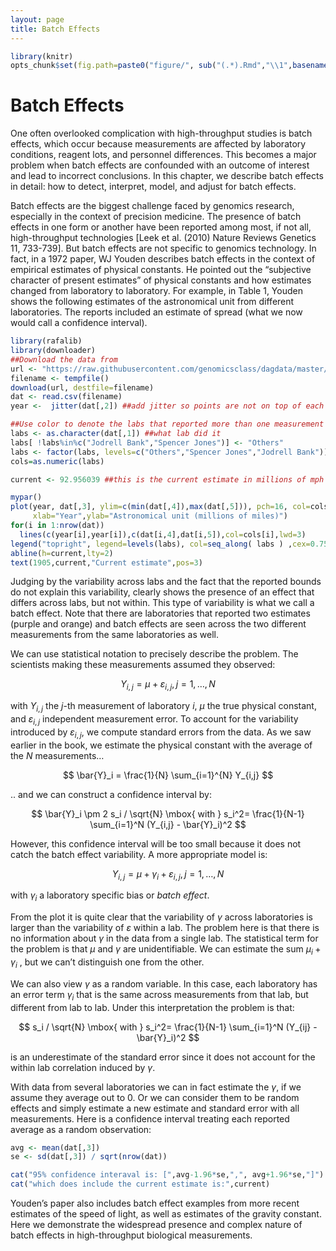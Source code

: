 ```yaml
---
layout: page
title: Batch Effects
---
```


```r
library(knitr)
opts_chunk$set(fig.path=paste0("figure/", sub("(.*).Rmd","\\1",basename(knitr:::knit_concord$get('infile'))), "-"))
```

# Batch Effects

One often overlooked complication with high-throughput studies is batch effects, which occur because measurements are affected by laboratory conditions, reagent lots, and personnel differences. This becomes a major problem when batch effects are confounded with an outcome of interest and lead to incorrect conclusions. In this chapter, we describe batch effects in detail: how to detect, interpret, model, and adjust for batch effects.

Batch effects are the biggest challenge faced by genomics research, especially in the context of precision medicine. The presence of batch effects in one form or another have been reported among most, if not all, high-throughput technologies [Leek et al. (2010) Nature Reviews Genetics 11, 733-739]. But batch effects are not specific to genomics technology. In fact, in a 1972 paper, WJ Youden describes batch effects in the context of empirical estimates of physical constants. He pointed out the "subjective character of present estimates" of physical constants and how estimates changed from laboratory to laboratory. For example, in Table 1, Youden shows the following estimates of the astronomical unit from different laboratories. The reports included an estimate of spread (what we now would call a confidence interval).

```r
library(rafalib)
library(downloader)
##Download the data from
url <- "https://raw.githubusercontent.com/genomicsclass/dagdata/master/inst/extdata/astronomicalunit.csv"
filename <- tempfile() 
download(url, destfile=filename)
dat <- read.csv(filename)
year <-  jitter(dat[,2]) ##add jitter so points are not on top of each other

##Use color to denote the labs that reported more than one measurement
labs <- as.character(dat[,1]) ##what lab did it
labs[ !labs%in%c("Jodrell Bank","Spencer Jones")] <- "Others"
labs <- factor(labs, levels=c("Others","Spencer Jones","Jodrell Bank"))
cols=as.numeric(labs)

current <- 92.956039 ##this is the current estimate in millions of mph

mypar()
plot(year, dat[,3], ylim=c(min(dat[,4]),max(dat[,5])), pch=16, col=cols, 
     xlab="Year",ylab="Astronomical unit (millions of miles)")
for(i in 1:nrow(dat))
  lines(c(year[i],year[i]),c(dat[i,4],dat[i,5]),col=cols[i],lwd=3)
legend("topright", legend=levels(labs), col=seq_along( labs ) ,cex=0.75, lty=1,pch=16)
abline(h=current,lty=2)
text(1905,current,"Current estimate",pos=3)
```

Judging by the variability across labs and the fact that the reported bounds do not explain this variability, clearly shows the presence of an effect that differs across labs, but not within. This type of variability is what we call a batch effect. Note that there are laboratories that reported two estimates (purple and orange) and batch effects are seen across the two different measurements from the same laboratories as well. 


We can use statistical notation to precisely describe the problem. The scientists making these measurements assumed they observed:

$$
Y_{i,j} = 
\mu + \varepsilon_{i,j}, j=1,\dots,N
$$

with $Y_{i,j}$ the $j$-th measurement of laboratory $i$, $\mu$ the true physical constant, and $\varepsilon_{i,j}$ independent measurement error. To account for the variability introduced by $\varepsilon_{i,j}$, we compute standard errors from the data. As we saw earlier in the book, we estimate the physical constant with the average of the $N$ measurements...

$$
\bar{Y}_i = 
\frac{1}{N} \sum_{i=1}^{N} Y_{i,j}
$$

.. and we can construct a confidence interval by:

$$
\bar{Y}_i 
 \pm 2 s_i / \sqrt{N} \mbox{ with }
s_i^2= 
\frac{1}{N-1} \sum_{i=1}^N (Y_{i,j} - 
\bar{Y}_i)^2
$$

However, this confidence interval will be too small because it does not catch the batch effect variability. A more appropriate model is:

$$
Y_{i,j} = \mu +
\gamma_i + \varepsilon_{i,j}, j=1, \dots, N
$$

with $\gamma_i$ a laboratory specific bias or _batch effect_. 

From the plot it is quite clear that the variability of $\gamma$ across laboratories is larger than the variability of $\varepsilon$ within a lab. The problem here is that there is no information about $\gamma$ in the data from a single lab. The statistical term for the problem is that $\mu$ and $\gamma$ are unidentifiable. We can estimate the sum $\mu_i+\gamma_i$ , but we can't distinguish one from the other.

We can also view $\gamma$ as a random variable. In this case, each laboratory has an error term $\gamma_i$ that is the same across measurements from that lab, but different from lab to lab. Under this interpretation the problem is that: 

$$
 s_i / \sqrt{N} \mbox{ with } 
 s_i^2= 
\frac{1}{N-1} \sum_{i=1}^N (Y_{ij} - 
\bar{Y}_i)^2
$$

is an underestimate of the standard error since it does not account for the within lab correlation induced by $\gamma$.

With data from several laboratories we can in fact estimate the $\gamma$, if we assume they average out to 0. Or we can consider them to be random effects and simply estimate a new estimate and standard error with all measurements. Here is a confidence interval treating each reported average as a random observation:

```r
avg <- mean(dat[,3])
se <- sd(dat[,3]) / sqrt(nrow(dat))
```

```r
cat("95% confidence interaval is: [",avg-1.96*se,",", avg+1.96*se,"]")
cat("which does include the current estimate is:",current)
```


Youden's paper also includes batch effect examples from more recent estimates of the speed of light, as well as estimates of the gravity constant. Here we demonstrate the widespread presence and complex nature of batch effects in high-throughput biological measurements. 











